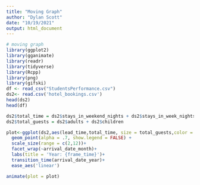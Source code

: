 ```yaml
---
title: "Moving Graph"
author: "Dylan Scott"
date: "10/19/2021"
output: html_document
---
```

```R
# moving graph
library(ggplot2)
library(gganimate)
library(readr)
library(tidyverse)
library(Rcpp)
library(png)
library(gifski)
df <- read_csv("StudentsPerformance.csv")
ds2<- read.csv('hotel_bookings.csv')
head(ds2)
head(df)

ds2$total_time = ds2$stays_in_weekend_nights + ds2$stays_in_week_nights
ds2$total_guests = ds2$adults + ds2$children

plot<-ggplot(ds2,aes(lead_time,total_time, size = total_guests,color = arrival_date_month))+
  geom_point(alpha = .7, show.legend = FALSE) +
  scale_size(range = c(2,12))+
  facet_wrap(~arrival_date_month)+
  labs(title = 'Year: {frame_time}')+
  transition_time(arrival_date_year)+
  ease_aes('linear')

animate(plot = plot)
```


